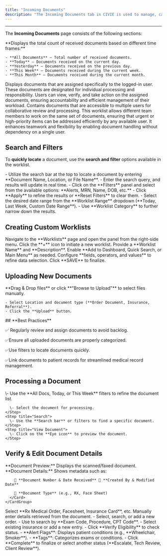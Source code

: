 ```yaml
---
title: "Incoming Documents"
description: "The Incoming Documents tab in CIVIE is used to manage, categorize, and process received documents related to patients, orders, and billing. This module helps streamline document workflows and ensures that important medical records are efficiently handled. Based on these documents, relevant data is entered into the system database."
---
```


---

The **Incoming Documents** page consists of the following sections:

<CardGroup cols="2">
  <Card title="Summary" icon="filter">
    **Displays the total count of received documents based on different time frames:**

    - **All Documents** – Total number of received documents.
    - **Today** – Documents received on the current day.
    - **Yesterday** – Documents received on the previous day.
    - **This Week** – Documents received during the current week.
    - **This Month** – Documents received during the current month.
  </Card>
  <Card title="My Personal Worklist" icon="LIST">
    Displays documents that are assigned specifically to the logged-in user. These documents are designated for individual processing and responsibility. Users can view, verify, and take action on the assigned documents, ensuring accountability and efficient management of their workload.
  </Card>
  <Card title="Shared Worklist" icon="share">
    Contains documents that are accessible to multiple users for collaborative review and processing. This worklist allows different team members to work on the same set of documents, ensuring that urgent or high-priority items can be addressed efficiently by any available user. It enhances teamwork and flexibility by enabling document handling without dependency on a single user.
  </Card>
</CardGroup>

## <Icon icon="filter-list" iconType="duotone" color="black" size="27" />  **Search and Filters**

To **quickly locate** a document, use the **search and filter** options available in the worklist.

<Steps>
  <Step title="Search Fields">
    - Utilize the search bar at the top to locate a document by entering **Document Name, Location, or File Name**.
    - Enter the search query, and results will update in real time.
  </Step>
  <Step title="Filter Panel">
    - Click on the **Filters** panel and select from the available options: **Alerts, MRN, Name, DOB, etc.**
    - Click **Apply** to refine the results or **Reset Filters** to clear them.
  </Step>
  <Step title="Worklist Dropdown">
    - Select the desired date range from the **Worklist Range** dropdown (**Today, Last Week, Custom Date Range**). 
    - Use **Worklist Category** to further narrow down the results.
  </Step>
</Steps>

## <Icon icon="list-ul" iconType="duotone" color="black" size="27" /> **Creating Custom Worklists**

<Steps>
  <Step title="Access the Worklist Panel">
    Navigate to the **Worklists** page and open the panel from the right-side menu.
  </Step>
  <Step title="Create a New Worklist">
    Click the **+** icon to initiate a new worklist.
  </Step>
  <Step title="Enter Worklist Details">
    Provide a **Worklist Name** and **Description**.
  </Step>
  <Step title="Configure Access Preferences">
    Enable **Add to Dashboard, Quick Search, or Main Menu** as needed.
  </Step>
  <Step title="Define Filter Conditions">
    Configure **fields, operators, and values** to refine data selection.
  </Step>
  <Step title="Save the Worklist">
    Click **SAVE** to finalize.
  </Step>
</Steps>

## <Icon icon="upload" iconType="duotone" color="black" size="27" /> **Uploading New Documents**

<Steps>
  <Step title="Click 'Upload Files' in the top-right corner.">
    
  </Step>
  <Step title="Upload Methods">
    **Drag & Drop files** or click **"Browse to Upload"** to select files manually.

    - Select Location and document type (**Order Document, Insurance, Referral**).
    - Click the **Upload** button.
  </Step>
</Steps>

<Note>
  ## **Best Practices**

  ✅ Regularly review and assign documents to avoid backlog.

  ✅Ensure all uploaded documents are properly categorized.

  ✅Use filters to locate documents quickly.

  ✅Link documents to patient records for streamlined medical record management.
</Note>

## <Icon icon="file-check" iconType="duotone" color="black" size="27" />**Processing a Document**

<Accordion title="View & Search for a Document" icon="eye">
  <Steps>
    <Step title="Filter & Select">
      \- Use the **All Docs, Today, or This Week** filters to refine the document list.

      \- Select the document for processing.
    </Step>
    <Step title="Search">
      \- Use the **Search bar** or filters to find a specific document.
    </Step>
    <Step title="View Document">
      \- Click on the **Eye icon** to preview the document.
    </Step>
  </Steps>
</Accordion>

## <Icon icon="pencil" iconType="duotone" color="black" size="26" />  **Verify & Edit Document Details**

<Steps>
  <Step title="Click the Edit (✏️) icon">
    <CardGroup cols="2">
      <Card title="Left Panel " icon="left">
        **Document Preview:** Displays the scanned/faxed document.
      </Card>
      <Card title="Right Panel" icon="Right">
        **Document Details:** Shows metadata such as:

        📑 **Document Number & Date Received** 👤 **Created By & Modified Date**

        📄 **Document Type** (e.g., RX, Face Sheet)
      </Card>
    </CardGroup>
  </Step>
  <Step title="Assign Document Type">
    Select **Rx Medical Order, Facesheet, Insurance Card**, etc.
  </Step>
  <Step title="Enter Patient Information">
    Manually enter details retrieved from the document.
  </Step>
  <Step title="Order Detail Field">
    - Select, search, or add a new order. 
    - Use <Icon icon="magnifying-glass" iconType="solid" /> to search by **Exam Code, Procedure, CPT Code**.
  </Step>
  <Step title="Manage Insurance Information">
    - Select existing insurance or add a new entry.
    - Click **Verify Eligibility** to check status.
  </Step>
  <Step title="Managing Alerts & Tags">
    - **Alert Flags**: Displays patient conditions (e.g., **Wheelchair, Smoker**). 
    - **Tags**: Categorizes exams or conditions.
  </Step>
  <Step title="Complete Button">
    - Click **Complete** to finalize or select another status (**Escalate, Tech Review, Client Review**).
  </Step>
</Steps>